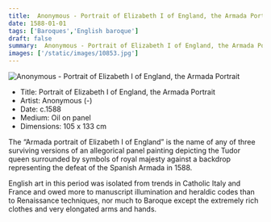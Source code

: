 ```yaml
---
title:  Anonymous - Portrait of Elizabeth I of England, the Armada Portrait
date: 1588-01-01
tags: ['Baroques','English baroque']
draft: false
summary:  Anonymous - Portrait of Elizabeth I of England, the Armada Portrait
images: ['/static/images/10853.jpg']
---
```


![ Anonymous - Portrait of Elizabeth I of England, the Armada Portrait](/static/images/10853.jpg)

* Title: Portrait of Elizabeth I of England, the Armada Portrait
* Artist:  Anonymous (-)
* Date: c.1588
* Medium: Oil on panel
* Dimensions: 105 x 133 cm

The “Armada portrait of Elizabeth I of England” is the name of any of three surviving versions of an allegorical panel painting depicting the Tudor queen surrounded by symbols of royal majesty against a backdrop representing the defeat of the Spanish Armada in 1588. 

English art in this period was isolated from trends in Catholic Italy and France and owed more to manuscript illumination and heraldic codes than to Renaissance techniques, nor much to Baroque except the extremely rich clothes and very elongated arms and hands. 
